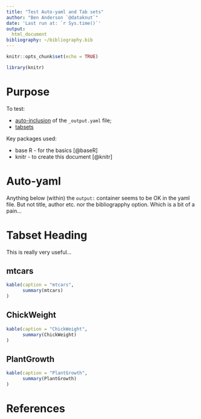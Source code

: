 ```yaml
---
title: "Test Auto-yaml and Tab sets"
author: "Ben Anderson `@dataknut`"
date: 'Last run at: `r Sys.time()`'
output:
  html_document
bibliography: ~/bibliography.bib
---
```


```r
knitr::opts_chunk$set(echo = TRUE)

library(knitr)
```

# Purpose

To test:

 * [auto-inclusion](http://rmarkdown.rstudio.com/html_document_format.html#shared_options) of the `_output.yaml` file;
 * [tabsets](http://rmarkdown.rstudio.com/html_document_format.html#tabbed_sections)

Key packages used:

 * base R - for the basics [@baseR]
 * knitr - to create this document [@knitr]
 
# Auto-yaml

Anything below (within) the `output:` container seems to be OK in the yaml file. But not title, author etc. nor the bibliograpphy option. Which is a bit of a pain...

# Tabset Heading {.tabset}

This is really very useful...

## mtcars

```r
kable(caption = "mtcars",
      summary(mtcars)
)
```

## ChickWeight

```r
kable(caption = "ChickWeight",
      summary(ChickWeight)
)
```


## PlantGrowth

```r
kable(caption = "PlantGrowth",
      summary(PlantGrowth)
)
```

# References
